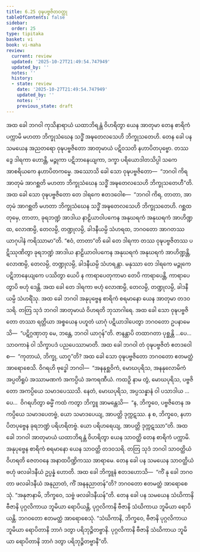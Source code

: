 ```yaml
---
title: 6.25 ဝုဍ္ဎပဗ္ဗဇိတဝတ္ထု
tableOfContents: false
sidebar:
  order: 25
type: tipitaka
basket: vi
book: vi-maha
review:
  current: review
  updated: '2025-10-27T21:49:54.747949'
  updated_by: ''
  notes: ''
  history:
  - state: review
    date: '2025-10-27T21:49:54.747949'
    updated_by: ''
    notes: ''
    previous_state: draft
---
```



<ReviewStatus review={frontmatter.review} showDetails={true} />

<HypothesisAnnotation frontmatter={frontmatter} />

<DynamicBreadcrumb />

<Division number="303" book="vi-maha" e="ch" v="3" p="347">

<Paragraph number="1363" book="vi-maha">
အထ ခေါ ဘဂဝါ ကုသိနာရာယံ ယထာဘိရန္တံ ဝိဟရိတွာ ယေန အာတုမာ တေန စာရိကံ ပက္ကာမိ မဟတာ ဘိက္ခုသံဃေန သဒ္ဓိံ အဍ္ဎတေလသေဟိ ဘိက္ခုသတေဟိ. တေန ခေါ ပန သမယေန အညတရော ဝုဍ္ဎပဗ္ဗဇိတော အာတုမာယံ ပဋိဝသတိ နဟာပိတပုဗ္ဗော. တဿ ဒွေ ဒါရကာ ဟောန္တိ, မဉ္ဇုကာ ပဋိဘာနေယျကာ, ဒက္ခာ ပရိယောဒါတသိပ္ပါ သကေ အာစရိယကေ နဟာပိတကမ္မေ. အဿောသိ ခေါ သော ဝုဍ္ဎပဗ္ဗဇိတော—  “ဘဂဝါ ကိရ အာတုမံ အာဂစ္ဆတိ မဟတာ ဘိက္ခုသံဃေန သဒ္ဓိံ အဍ္ဎတေလသေဟိ ဘိက္ခုသတေဟီ”တိ. အထ ခေါ သော ဝုဍ္ဎပဗ္ဗဇိတော တေ ဒါရကေ ဧတဒဝေါစ—  “ဘဂဝါ ကိရ, တာတာ, အာတုမံ အာဂစ္ဆတိ မဟတာ ဘိက္ခုသံဃေန သဒ္ဓိံ အဍ္ဎတေလသေဟိ ဘိက္ခုသတေဟိ. ဂစ္ဆထ တုမှေ, တာတာ, ခုရဘဏ္ဍံ အာဒါယ နာဠိယာဝါပကေန အနုဃရကံ အနုဃရကံ အာဟိဏ္ဍထ, လောဏမ္ပိ, တေလမ္ပိ, တဏ္ဍုလမ္ပိ, ခါဒနီယမ္ပိ သံဟရထ, ဘဂဝတော အာဂတဿ ယာဂုပါနံ ကရိဿာမာ”တိ. “ဧဝံ, တာတာ”တိ ခေါ တေ ဒါရကာ တဿ ဝုဍ္ဎပဗ္ဗဇိတဿ ပဋိဿုဏိတွာ ခုရဘဏ္ဍံ အာဒါယ နာဠိယာဝါပကေန အနုဃရကံ အနုဃရကံ အာဟိဏ္ဍန္တိ, လောဏမ္ပိ, တေလမ္ပိ, တဏ္ဍုလမ္ပိ, ခါဒနီယမ္ပိ သံဟရန္တာ. မနုဿာ တေ ဒါရကေ မဉ္ဇုကေ ပဋိဘာနေယျကေ ပဿိတွာ ယေပိ န ကာရာပေတုကာမာ တေပိ ကာရာပေန္တိ, ကာရာပေတွာပိ ဗဟုံ ဒေန္တိ. အထ ခေါ တေ ဒါရကာ ဗဟုံ လောဏမ္ပိ, တေလမ္ပိ, တဏ္ဍုလမ္ပိ, ခါဒနီယမ္ပိ သံဟရိံသု.
</Paragraph>

<Paragraph number="1364" book="vi-maha">
အထ ခေါ ဘဂဝါ အနုပုဗ္ဗေန စာရိကံ စရမာနော ယေန အာတုမာ တဒဝသရိ. တတြ သုဒံ ဘဂဝါ အာတုမာယံ ဝိဟရတိ ဘုသာဂါရေ. အထ ခေါ သော ဝုဍ္ဎပဗ္ဗဇိတော တဿာ ရတ္တိယာ အစ္စယေန ပဟူတံ ယာဂုံ ပဋိယာဒါပေတွာ ဘဂဝတော ဥပနာမေသိ—  “ပဋိဂ္ဂဏှာတု မေ, ဘန္တေ, ဘဂဝါ ယာဂုန်”တိ. ဇာနန္တာပိ တထာဂတာ ပုစ္ဆန္တိ …ပေ…  သာဝကာနံ ဝါ သိက္ခာပဒံ ပညပေဿာမာတိ. အထ ခေါ ဘဂဝါ တံ ဝုဍ္ဎပဗ္ဗဇိတံ ဧတဒဝေါစ—  “ကုတာယံ, ဘိက္ခု, ယာဂူ”တိ? အထ ခေါ သော ဝုဍ္ဎပဗ္ဗဇိတော ဘဂဝတော ဧတမတ္ထံ အာရောစေသိ. ဝိဂရဟိ ဗုဒ္ဓေါ ဘဂဝါ—  “အနနုစ္ဆဝိကံ, မောဃပုရိသ, အနနုလောမိကံ အပ္ပတိရူပံ အဿာမဏကံ အကပ္ပိယံ အကရဏီယံ. ကထဉှိ နာမ တွံ, မောဃပုရိသ, ပဗ္ဗဇိတော အကပ္ပိယေ သမာဒပေဿသိ. နေတံ, မောဃပုရိသ, အပ္ပသန္နာနံ ဝါ ပသာဒါယ …ပေ…  ဝိဂရဟိတွာ ဓမ္မိံ ကထံ ကတွာ ဘိက္ခူ အာမန္တေသိ—  “န, ဘိက္ခဝေ, ပဗ္ဗဇိတေန အကပ္ပိယေ သမာဒပေတဗ္ဗံ, ယော သမာဒပေယျ, အာပတ္တိ ဒုက္ကဋဿ. န စ, ဘိက္ခဝေ, နဟာပိတပုဗ္ဗေန ခုရဘဏ္ဍံ ပရိဟရိတဗ္ဗံ. ယော ပရိဟရေယျ, အာပတ္တိ ဒုက္ကဋဿာ”တိ.
</Paragraph>

<Paragraph number="1365" book="vi-maha">
အထ ခေါ ဘဂဝါ အာတုမာယံ ယထာဘိရန္တံ ဝိဟရိတွာ ယေန သာဝတ္ထိ တေန စာရိကံ ပက္ကာမိ. အနုပုဗ္ဗေန စာရိကံ စရမာနော ယေန သာဝတ္ထိ တဒဝသရိ. တတြ သုဒံ ဘဂဝါ သာဝတ္ထိယံ ဝိဟရတိ ဇေတဝနေ အနာထပိဏ္ဍိကဿ အာရာမေ. တေန ခေါ ပန သမယေန သာဝတ္ထိယံ ဗဟုံ ဖလခါဒနီယံ ဥပ္ပန္နံ ဟောတိ. အထ ခေါ ဘိက္ခူနံ ဧတဒဟောသိ—  “ကိံ နု ခေါ ဘဂဝတာ ဖလခါဒနီယံ အနုညာတံ, ကိံ အနနုညာတန်”တိ? ဘဂဝတော ဧတမတ္ထံ အာရောစေသုံ. “အနုဇာနာမိ, ဘိက္ခဝေ, သဗ္ဗံ ဖလခါဒနီယန်”တိ.
</Paragraph>

</Division>
<Division number="304" book="vi-maha" e="ch" v="3" p="348">

<Paragraph number="1366" book="vi-maha">
တေန ခေါ ပန သမယေန သံဃိကာနိ ဗီဇာနိ ပုဂ္ဂလိကာယ ဘူမိယာ ရောပိယန္တိ, ပုဂ္ဂလိကာနိ ဗီဇာနိ သံဃိကာယ ဘူမိယာ ရောပိယန္တိ. ဘဂဝတော ဧတမတ္ထံ အာရောစေသုံ. “သံဃိကာနိ, ဘိက္ခဝေ, ဗီဇာနိ ပုဂ္ဂလိကာယ ဘူမိယာ ရောပိတာနိ ဘာဂံ ဒတွာ ပရိဘုဉ္ဇိတဗ္ဗာနိ. ပုဂ္ဂလိကာနိ ဗီဇာနိ သံဃိကာယ ဘူမိယာ ရောပိတာနိ ဘာဂံ ဒတွာ ပရိဘုဉ္ဇိတဗ္ဗာနီ”တိ.
</Paragraph>
</Division>